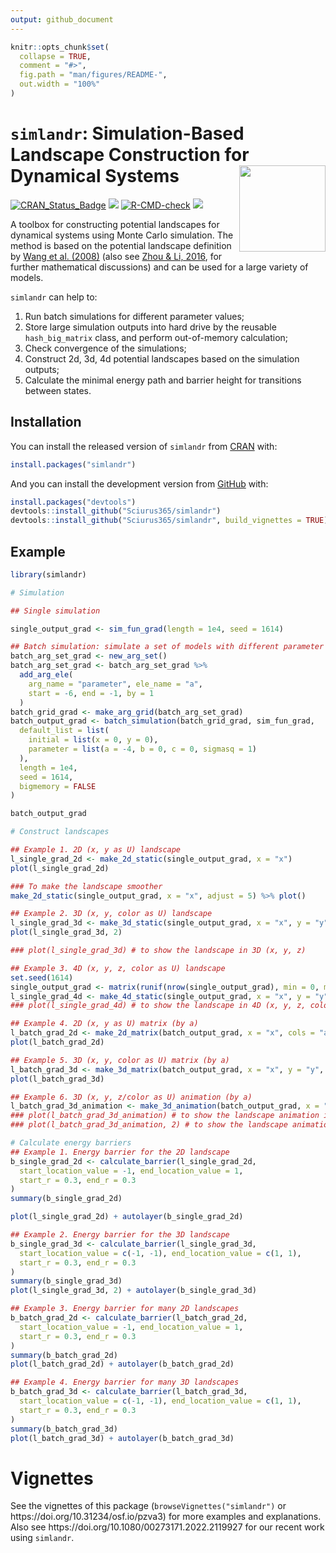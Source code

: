 ```yaml
---
output: github_document
---
```


<!-- README.md is generated from README.Rmd. Please edit that file -->

```r
knitr::opts_chunk$set(
  collapse = TRUE,
  comment = "#>",
  fig.path = "man/figures/README-",
  out.width = "100%"
)
```

# `simlandr`: Simulation-Based Landscape Construction for Dynamical Systems <img src='man/figures/logo.png' align="right" height="138" />

[![CRAN_Status_Badge](https://www.r-pkg.org/badges/version/simlandr)](https://cran.r-project.org/package=simlandr)
![](https://img.shields.io/badge/lifecycle-experimental-orange.svg) [![R-CMD-check](https://github.com/Sciurus365/simlandr/actions/workflows/R-CMD-check.yaml/badge.svg)](https://github.com/Sciurus365/simlandr/actions/workflows/R-CMD-check.yaml)
[![](https://cranlogs.r-pkg.org/badges/simlandr)](https://cran.r-project.org/package=simlandr)


A toolbox for constructing potential landscapes for dynamical systems using Monte Carlo simulation. 
The method is based on the potential landscape definition by [Wang et al. (2008)](https://www.doi.org/10.1073/pnas.0800579105)
(also see [Zhou & Li, 2016](https://www.doi.org/10.1063/1.4943096), for further mathematical discussions) and can be used for 
a large variety of models.

`simlandr` can help to:

1. Run batch simulations for different parameter values;
2. Store large simulation outputs into hard drive by the reusable `hash_big_matrix` class, and perform out-of-memory calculation;
3. Check convergence of the simulations;
4. Construct 2d, 3d, 4d potential landscapes based on the simulation outputs;
5. Calculate the minimal energy path and barrier height for transitions between states.

## Installation

You can install the released version of `simlandr` from [CRAN](https://cran.r-project.org/) with:

```r
install.packages("simlandr")
```

And you can install the development version from [GitHub](https://github.com/) with:

```r
install.packages("devtools")
devtools::install_github("Sciurus365/simlandr")
devtools::install_github("Sciurus365/simlandr", build_vignettes = TRUE) # Use this command if you want to build vignettes
```

## Example

```r
library(simlandr)

# Simulation

## Single simulation

single_output_grad <- sim_fun_grad(length = 1e4, seed = 1614)

## Batch simulation: simulate a set of models with different parameter values
batch_arg_set_grad <- new_arg_set()
batch_arg_set_grad <- batch_arg_set_grad %>%
  add_arg_ele(
    arg_name = "parameter", ele_name = "a",
    start = -6, end = -1, by = 1
  )
batch_grid_grad <- make_arg_grid(batch_arg_set_grad)
batch_output_grad <- batch_simulation(batch_grid_grad, sim_fun_grad,
  default_list = list(
    initial = list(x = 0, y = 0),
    parameter = list(a = -4, b = 0, c = 0, sigmasq = 1)
  ),
  length = 1e4,
  seed = 1614,
  bigmemory = FALSE
)

batch_output_grad
```

```r
# Construct landscapes

## Example 1. 2D (x, y as U) landscape
l_single_grad_2d <- make_2d_static(single_output_grad, x = "x")
plot(l_single_grad_2d)

### To make the landscape smoother
make_2d_static(single_output_grad, x = "x", adjust = 5) %>% plot()

## Example 2. 3D (x, y, color as U) landscape
l_single_grad_3d <- make_3d_static(single_output_grad, x = "x", y = "y", adjust = 5)
plot(l_single_grad_3d, 2)

### plot(l_single_grad_3d) # to show the landscape in 3D (x, y, z)

## Example 3. 4D (x, y, z, color as U) landscape
set.seed(1614)
single_output_grad <- matrix(runif(nrow(single_output_grad), min = 0, max = 5), ncol = 1, dimnames = list(NULL, "z")) %>% cbind(single_output_grad)
l_single_grad_4d <- make_4d_static(single_output_grad, x = "x", y = "y", z = "z", n = 50)
### plot(l_single_grad_4d) # to show the landscape in 4D (x, y, z, color as U)

## Example 4. 2D (x, y as U) matrix (by a)
l_batch_grad_2d <- make_2d_matrix(batch_output_grad, x = "x", cols = "a", Umax = 8, adjust = 2)
plot(l_batch_grad_2d)

## Example 5. 3D (x, y, color as U) matrix (by a)
l_batch_grad_3d <- make_3d_matrix(batch_output_grad, x = "x", y = "y", cols = "a")
plot(l_batch_grad_3d)

## Example 6. 3D (x, y, z/color as U) animation (by a)
l_batch_grad_3d_animation <- make_3d_animation(batch_output_grad, x = "x", y = "y", fr = "a")
### plot(l_batch_grad_3d_animation) # to show the landscape animation in 3D (x, y, z as U)
### plot(l_batch_grad_3d_animation, 2) # to show the landscape animation in 3D (x, y, color as U)
```

```r
# Calculate energy barriers
## Example 1. Energy barrier for the 2D landscape
b_single_grad_2d <- calculate_barrier(l_single_grad_2d,
  start_location_value = -1, end_location_value = 1,
  start_r = 0.3, end_r = 0.3
)
summary(b_single_grad_2d)

plot(l_single_grad_2d) + autolayer(b_single_grad_2d)

## Example 2. Energy barrier for the 3D landscape
b_single_grad_3d <- calculate_barrier(l_single_grad_3d,
  start_location_value = c(-1, -1), end_location_value = c(1, 1),
  start_r = 0.3, end_r = 0.3
)
summary(b_single_grad_3d)
plot(l_single_grad_3d, 2) + autolayer(b_single_grad_3d)

## Example 3. Energy barrier for many 2D landscapes
b_batch_grad_2d <- calculate_barrier(l_batch_grad_2d,
  start_location_value = -1, end_location_value = 1,
  start_r = 0.3, end_r = 0.3
)
summary(b_batch_grad_2d)
plot(l_batch_grad_2d) + autolayer(b_batch_grad_2d)

## Example 4. Energy barrier for many 3D landscapes
b_batch_grad_3d <- calculate_barrier(l_batch_grad_3d,
  start_location_value = c(-1, -1), end_location_value = c(1, 1),
  start_r = 0.3, end_r = 0.3
)
summary(b_batch_grad_3d)
plot(l_batch_grad_3d) + autolayer(b_batch_grad_3d)
```

# Vignettes

See the vignettes of this package (`browseVignettes("simlandr")` or https://doi.org/10.31234/osf.io/pzva3) for more examples and explanations. Also see https://doi.org/10.1080/00273171.2022.2119927 for our recent work using `simlandr`.

<!-- devtools::build_readme() -->
